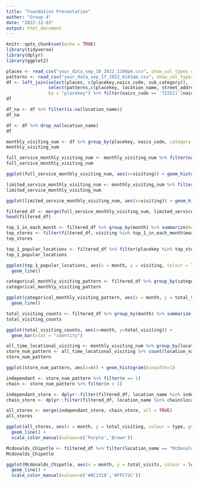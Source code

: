 ```yaml
---
title: "Foundation Presentation"
author: "Group 4"
date: "2022-12-03"
output: html_document
---
```


```r
knitr::opts_chunk$set(echo = TRUE)
library(tidyverse)
library(dplyr)
library(ggplot2)
```

```r
places <- read_csv("your_data_sep_10_2022_1100pm.csv", show_col_types = FALSE)
patterns <- read_csv("your_data_sep_17_2022_0143am.csv", show_col_types = FALSE)
df <- left_join(select(places, c(placekey,naics_code, sub_category)), 
                select(patterns,c(placekey, location_name, street_address, postal_code, brands, date_range_start, date_range_end, raw_visit_counts)), 
                by = "placekey") %>% filter(naics_code == '722511'|naics_code == '722513')
df
```
```r
df_na <- df %>% filter(is.na(location_name))
df_na
```
```r
df <- df %>% drop_na(location_name)
df
```

```r
monthly_visiting_num <- df %>% group_by(placekey, naics_code, category = sub_category, location_name, street_address, date_range_end) %>% summarise(month = as.numeric(format(date_range_end, format = "%m")) - 1, visiting = raw_visit_counts) %>% arrange(desc(visiting))
monthly_visiting_num
```

```r
full_service_monthly_visiting_num <- monthly_visiting_num %>% filter(naics_code == '722511') %>% filter(visiting > 60) %>% filter(visiting < 2000)
full_service_monthly_visiting_num
```
```r
ggplot(full_service_monthly_visiting_num, aes(x=visiting)) + geom_histogram(binwidth=5)
```


```r
limited_service_monthly_visiting_num <- monthly_visiting_num %>% filter(naics_code == '722513') %>% filter(visiting > 60) %>% filter(visiting < 2500)
limited_service_monthly_visiting_num
```
```r
ggplot(limited_service_monthly_visiting_num, aes(x=visiting)) + geom_histogram(binwidth=5)
```
```r
filtered_df <- merge(full_service_monthly_visiting_num, limited_service_monthly_visiting_num, all = TRUE) %>% arrange(desc(visiting)) %>% select(month, category, placekey, location_name, visiting)
head(filtered_df)
```
```r
top_1_in_each_month <- filtered_df %>% group_by(month) %>% summarize(max_visiting = max(visiting))
top_stores <- filter(filtered_df, visiting %in% top_1_in_each_month$max_visiting) %>% arrange(month)
top_stores
```


```r
top_1_popular_locations <- filtered_df %>% filter(placekey %in% top_stores$placekey)
top_1_popular_locations
```
```r
ggplot(top_1_popular_locations, aes(x = month, y = visiting, colour = location_name, group = location_name)) +
  geom_line()
```
```r
categorical_monthly_visiting_pattern <- filtered_df %>% group_by(category, month) %>% summarize(total_visiting = sum(visiting))
categorical_monthly_visiting_pattern
```
```r
ggplot(categorical_monthly_visiting_pattern, aes(x = month, y = total_visiting, colour = category, group = category)) +
  geom_line()
```

```r
total_visiting_counts <- filtered_df %>% group_by(month) %>% summarize(total_visiting = sum(visiting))
total_visiting_counts
```
```r
ggplot(total_visiting_counts, aes(x=month, y=total_visiting)) + 
  geom_bar(stat = "identity")
```

```r
all_time_locational_visiting <- monthly_visiting_num %>% group_by(location_name, placekey) %>% summarize(visiting = sum(visiting))
store_num_pattern <- all_time_locational_visiting %>% count(location_name, sort = T)
store_num_pattern
```

```r
ggplot(store_num_pattern, aes(x=n)) + geom_histogram(binwidth=1)
```
```r
independant <- store_num_pattern %>% filter(n == 1)
chain <- store_num_pattern %>% filter(n > 1)

independant_store <- dplyr::filter(filtered_df, location_name %in% independant$location_name) %>% group_by(month) %>% summarize(total_visiting = sum(visiting)) %>% mutate(type = "independant")
chain_store <- dplyr::filter(filtered_df, location_name %in% chain$location_name) %>% group_by(month) %>% summarize(total_visiting = sum(visiting)) %>% mutate(type = "chain")

all_stores <- merge(independant_store, chain_store, all = TRUE)
all_stores
```

```r
ggplot(all_stores, aes(x = month, y = total_visiting, colour = type, group = type)) +
  geom_line() +
  scale_color_manual(values=c('Purple','Brown'))
```

```r
Mcdonalds_Chipotle <- filtered_df %>% filter(location_name == "McDonald's" | location_name == "Chipotle Mexican Grill") %>% group_by(location_name, month) %>% summarize(total_visits = sum(visiting)) %>% arrange(desc(total_visits))
Mcdonalds_Chipotle
```
```r
ggplot(Mcdonalds_Chipotle, aes(x = month, y = total_visits, colour = location_name, group = location_name)) +
  geom_line() +
  scale_color_manual(values=c('#AC2318','#FFC72C'))
```
